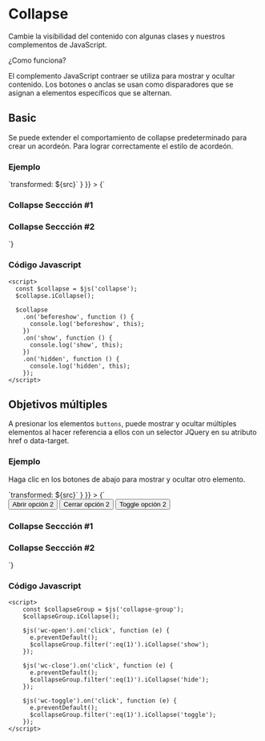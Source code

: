 
# Collapse

<Meta title="Componentes/Collapse" />

Cambie la visibilidad del contenido con algunas clases y nuestros complementos de JavaScript.

¿Como funciona?

El complemento JavaScript contraer se utiliza para mostrar y ocultar contenido. Los botones o anclas se usan como disparadores que se asignan a elementos específicos que se alternan. 


## Basic

Se puede extender el comportamiento de collapse predeterminado para crear un acordeón. Para lograr correctamente el estilo de acordeón.

### Ejemplo


<Preview>
  <Story
    name="Basic"
    height="200px"
    parameters={{ docs: { transformSource: (src) => `transformed: ${src}` } }}
  >
    {`<div class="collapse mt-20">
          <div class="collapse__item">
              <h3 class="collapse__title" data-js="collapse-group" data-open="#group1-1" data-group="group1">Collapse Seccción #1</h3>
              <div class="collapse__content" id="group1-1" group-cont="group1" style="display: none;">
                <p class="fz-14">Mauris interdum fringilla augue vitae tincidunt. Curabitur vitae tortor id eros euismod ultrices. Cum sociis natoque penatibus et magnis dis parturient montes, nascetur ridiculus mus. Praesent nulla mi, rutrum ut feugiat at, vestibulum ut neque? Cras tincidunt enim vel aliquet facilisis. Duis congue ullamcorper vehicula. Proin nunc lacus, semper sit amet elit sit amet, aliquet pulvinar erat. Nunc pretium quis sapien eu rhoncus. Suspendisse ornare gravida mi, et placerat tellus tempor vitae.</p>
              </div>
            </div>
            <div class="collapse__item">
                <h3 class="collapse__title" data-js="collapse-group" data-open="#group1-2" data-group="group1">Collapse Seccción #2</h3>
                <div class="collapse__content" id="group1-2" group-cont="group1" style="display: none;">
                    <p class="fz-14">Mauris interdum fringilla augue vitae tincidunt. Curabitur vitae tortor id eros euismod ultrices. Cum sociis natoque penatibus et magnis dis parturient montes, nascetur ridiculus mus. Praesent nulla mi, rutrum ut feugiat at, vestibulum ut neque? Cras tincidunt enim vel aliquet facilisis. Duis congue ullamcorper vehicula. Proin nunc lacus, semper sit amet elit sit amet, aliquet pulvinar erat. Nunc pretium quis sapien eu rhoncus. Suspendisse ornare gravida mi, et placerat tellus tempor vitae.</p>
                </div>
            </div>
      </div>
    `}
  </Story>
</Preview>

### Código Javascript

    <script> 
      const $collapse = $js('collapse');
      $collapse.iCollapse();

      $collapse
        .on('beforeshow', function () {
          console.log('beforeshow', this);
        })
        .on('show', function () {
          console.log('show', this);
        })
        .on('hidden', function () {
          console.log('hidden', this);
        });
    </script>


## Objetivos múltiples

 A presionar los elementos `buttons`, puede mostrar y ocultar múltiples elementos al hacer referencia a ellos con un selector JQuery en su atributo href o data-target. 

### Ejemplo

Haga clic en los botones de abajo para mostrar y ocultar otro elemento.

<Preview>
  <Story
    name="Objetivo multiples"
    height="250px"
    parameters={{ docs: { transformSource: (src) => `transformed: ${src}` } }}
  >
    {`<div class="mt-20">
              <button class="btn bg-default text-white mt-20" data-js="wc-open">Abrir opción 2</button>
              <button class="btn bg-default text-white mt-20 ml-10" data-js="wc-close">Cerrar opción 2</button>
              <button class="btn bg-default text-white mt-20 ml-10" data-js="wc-toggle"> Toggle opción 2</button>
            <div class="collapse mt-20">
              <div class="collapse__item">
                <h3 class="collapse__title" data-js="collapse-group" data-open="#group1-1" data-group="group1">Collapse Seccción #1</h3>
                    <div class="collapse__content" id="group1-1" group-cont="group1" style="display: none;">
                        <p class="fz-14">Mauris interdum fringilla augue vitae tincidunt. Curabitur vitae tortor id eros euismod ultrices. Cum sociis natoque penatibus et magnis dis parturient montes, nascetur ridiculus mus. Praesent nulla mi, rutrum ut feugiat at, vestibulum ut neque? Cras tincidunt enim vel aliquet facilisis. Duis congue ullamcorper vehicula. Proin nunc lacus, semper sit amet elit sit amet, aliquet pulvinar erat. Nunc pretium quis sapien eu rhoncus. Suspendisse ornare gravida mi, et placerat tellus tempor vitae.</p>
                    </div></div><div class="collapse__item">
                  <h3 class="collapse__title" data-js="collapse-group" data-open="#group1-2" data-group="group1">Collapse Seccción #2</h3>
                  <div class="collapse__content" id="group1-2" group-cont="group1" style="display: none;">
                    <p class="fz-14">Mauris interdum fringilla augue vitae tincidunt. Curabitur vitae tortor id eros euismod ultrices. Cum sociis natoque penatibus et magnis dis parturient montes, nascetur ridiculus mus. Praesent nulla mi, rutrum ut feugiat at, vestibulum ut neque? Cras tincidunt enim vel aliquet facilisis. Duis congue ullamcorper vehicula. Proin nunc lacus, semper sit amet elit sit amet, aliquet pulvinar erat. Nunc pretium quis sapien eu rhoncus. Suspendisse ornare gravida mi, et placerat tellus tempor vitae.</p>
                  </div>
                </div>
              </div>
        </div>`}
  </Story>
</Preview>

### Código Javascript



    <script> 
        const $collapseGroup = $js('collapse-group');
        $collapseGroup.iCollapse();

        $js('wc-open').on('click', function (e) {
          e.preventDefault();
          $collapseGroup.filter(':eq(1)').iCollapse('show');
        });

        $js('wc-close').on('click', function (e) {
          e.preventDefault();
          $collapseGroup.filter(':eq(1)').iCollapse('hide');
        });

        $js('wc-toggle').on('click', function (e) {
          e.preventDefault();
          $collapseGroup.filter(':eq(1)').iCollapse('toggle');
        });
    </script>


